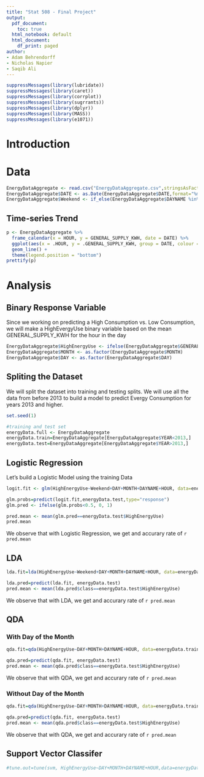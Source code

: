 ```yaml
---
title: "Stat 508 - Final Project"
output:
  pdf_document: 
    toc: true
  html_notebook: default
  html_document:
    df_print: paged
author:
- Adam Behrendorff
- Nicholas Napier
- Saqib Ali
---
```



```r
suppressMessages(library(lubridate))
suppressMessages(library(caret))
suppressMessages(library(corrplot))
suppressMessages(library(sugrrants))
suppressMessages(library(dplyr))
suppressMessages(library(MASS))
suppressMessages(library(e1071))


```

# Introduction

# Data

```r
EnergyDataAggregate <- read.csv("EnergyDataAggregate.csv",stringsAsFactors = FALSE)
EnergyDataAggregate$DATE <- as.Date(EnergyDataAggregate$DATE,format="%m/%d/%Y")
EnergyDataAggregate$Weekend <- if_else(EnergyDataAggregate$DAYNAME %in% c("Saturday", "Sunday"), "Weekend", "Weekday")

```


## Time-series Trend

```r
p <- EnergyDataAggregate %>%  
  frame_calendar(x = HOUR, y = GENERAL_SUPPLY_KWH, date = DATE) %>% 
  ggplot(aes(x = .HOUR, y = .GENERAL_SUPPLY_KWH, group = DATE, colour = Weekend)) +
  geom_line() +
  theme(legend.position = "bottom")
prettify(p)
```


# Analysis

## Binary Response Variable
Since we working on predicting a High Consumption vs. Low Consumption, we will make a HighEvergyUse binary variable based on the mean GENERAL_SUPPLY_KWH for the hour in the day

```r
EnergyDataAggregate$HighEnergyUse <- ifelse(EnergyDataAggregate$GENERAL_SUPPLY_KWH>mean(EnergyDataAggregate$GENERAL_SUPPLY_KWH),1,0)
EnergyDataAggregate$MONTH <- as.factor(EnergyDataAggregate$MONTH)
EnergyDataAggregate$DAY <- as.factor(EnergyDataAggregate$DAY)

```


## Spliting the Dataset

We will split the dataset into training and testing splits. We will use all the data from before 2013 to build a model to predict Evergy Consumption for years 2013 and higher.

```r
set.seed(1)

#training and test set
energyData.full <- EnergyDataAggregate
energyData.train=EnergyDataAggregate[EnergyDataAggregate$YEAR<2013,]
energyData.test=EnergyDataAggregate[EnergyDataAggregate$YEAR>2013,]

```




## Logistic Regression

Let's build a Logistic Model using the training Data
```r

logit.fit <- glm(HighEnergyUse~Weekend+DAY+MONTH+DAYNAME+HOUR, data=energyData.train, family=binomial)


```



```r
glm.probs=predict(logit.fit,energyData.test,type="response")
glm.pred <- ifelse(glm.probs<0.5, 0, 1)

pred.mean <- mean(glm.pred==energyData.test$HighEnergyUse)
pred.mean
```
We observe that with Logistic Regression, we get and accurary rate of `r pred.mean`

## LDA
```r
lda.fit=lda(HighEnergyUse~Weekend+DAY+MONTH+DAYNAME+HOUR, data=energyData.train)
```


```r
lda.pred=predict(lda.fit, energyData.test)
pred.mean <- mean(lda.pred$class==energyData.test$HighEnergyUse)
```

We observe that with LDA, we get and accurary rate of `r pred.mean`


## QDA

### With Day of the Month

```r
qda.fit=qda(HighEnergyUse~DAY+MONTH+DAYNAME+HOUR, data=energyData.train)
```


```r
qda.pred=predict(qda.fit, energyData.test)
pred.mean <- mean(qda.pred$class==energyData.test$HighEnergyUse)
```
We observe that with QDA, we get and accurary rate of `r pred.mean`


### Without Day of the Month
```r
qda.fit=qda(HighEnergyUse~DAY+MONTH+DAYNAME+HOUR, data=energyData.train)
```


```r
qda.pred=predict(qda.fit, energyData.test)
pred.mean <- mean(qda.pred$class==energyData.test$HighEnergyUse)
```
We observe that with QDA, we get and accurary rate of `r pred.mean`




## Support Vector Classifer
```r


#tune.out=tune(svm, HighEnergyUse~DAY+MONTH+DAYNAME+HOUR,data=energyData.full,kernel="linear",ranges=list(cost=c(0.001, 0.01, 0.1, 1,5,10,100)))


```


